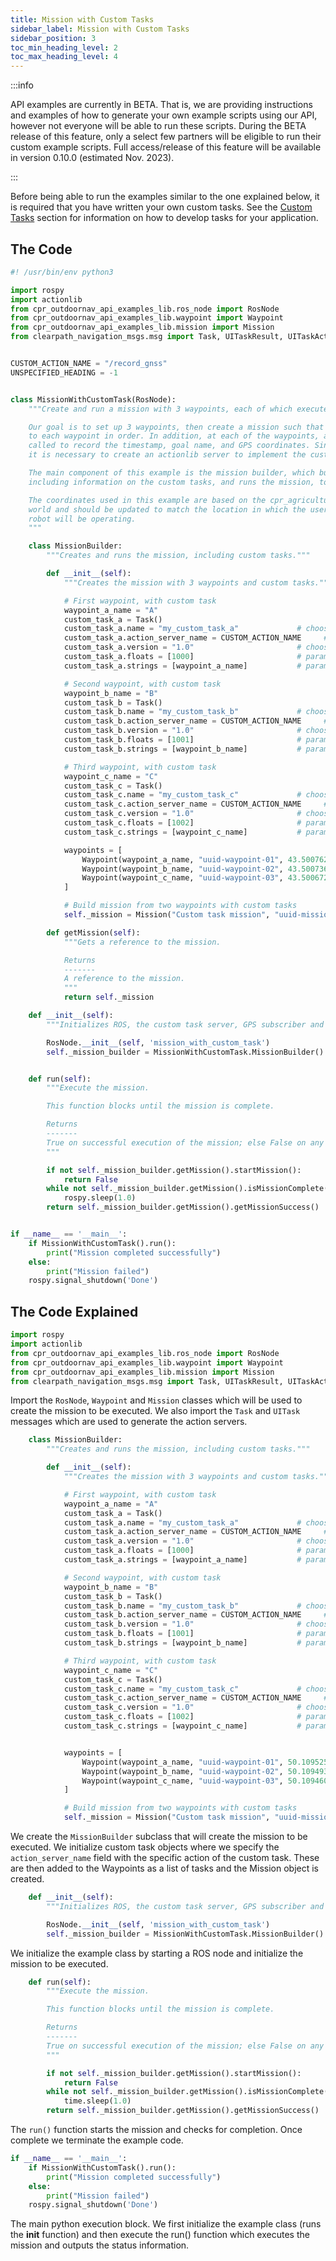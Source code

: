 ---
title: Mission with Custom Tasks
sidebar_label: Mission with Custom Tasks
sidebar_position: 3
toc_min_heading_level: 2
toc_max_heading_level: 4
---

:::info

API examples are currently in BETA. That is, we are providing instructions and examples of how to 
generate your own example scripts using our API, however not everyone will be able to run these 
scripts. During the BETA release of this feature, only a select few partners will be eligible to 
run their custom example scripts. Full access/release of this feature will be available in version 0.10.0
(estimated Nov. 2023).

:::

Before being able to run the examples similar to the one explained below, it is required that you have written your own custom tasks. See the
[Custom Tasks](../../features/custom_tasks.mdx) section for information on how to develop tasks for your application.

## The Code

``` python
#! /usr/bin/env python3

import rospy
import actionlib
from cpr_outdoornav_api_examples_lib.ros_node import RosNode
from cpr_outdoornav_api_examples_lib.waypoint import Waypoint
from cpr_outdoornav_api_examples_lib.mission import Mission
from clearpath_navigation_msgs.msg import Task, UITaskResult, UITaskAction


CUSTOM_ACTION_NAME = "/record_gnss"
UNSPECIFIED_HEADING = -1


class MissionWithCustomTask(RosNode):
    """Create and run a mission with 3 waypoints, each of which executes a custom task.

    Our goal is to set up 3 waypoints, then create a mission such that the robot drives
    to each waypoint in order. In addition, at each of the waypoints, a custom task will be
    called to record the timestamp, goal name, and GPS coordinates. Since this is a custom task,
    it is necessary to create an actionlib server to implement the custom task.

    The main component of this example is the mission builder, which builds up the set of goals, 
    including information on the custom tasks, and runs the mission, to execute the custom task.

    The coordinates used in this example are based on the cpr_agriculture_gazebo
    world and should be updated to match the location in which the user's
    robot will be operating.
    """

    class MissionBuilder:
        """Creates and runs the mission, including custom tasks."""

        def __init__(self):
            """Creates the mission with 3 waypoints and custom tasks."""

            # First waypoint, with custom task
            waypoint_a_name = "A"
            custom_task_a = Task()
            custom_task_a.name = "my_custom_task_a"             # choose any name here
            custom_task_a.action_server_name = CUSTOM_ACTION_NAME     # must match server name
            custom_task_a.version = "1.0"                       # choose any version
            custom_task_a.floats = [1000]                       # param: unique ID
            custom_task_a.strings = [waypoint_a_name]           # param: goal name

            # Second waypoint, with custom task
            waypoint_b_name = "B"
            custom_task_b = Task()
            custom_task_b.name = "my_custom_task_b"             # choose any name here
            custom_task_b.action_server_name = CUSTOM_ACTION_NAME     # must match server name
            custom_task_b.version = "1.0"                       # choose any version
            custom_task_b.floats = [1001]                       # param: unique ID
            custom_task_b.strings = [waypoint_b_name]           # param: goal name

            # Third waypoint, with custom task
            waypoint_c_name = "C"
            custom_task_c = Task()
            custom_task_c.name = "my_custom_task_c"             # choose any name here
            custom_task_c.action_server_name = CUSTOM_ACTION_NAME     # must match server name
            custom_task_c.version = "1.0"                       # choose any version
            custom_task_c.floats = [1002]                       # param: unique ID
            custom_task_c.strings = [waypoint_c_name]           # param: goal name

            waypoints = [
                Waypoint(waypoint_a_name, "uuid-waypoint-01", 43.50076203007681, -80.546296281104, UNSPECIFIED_HEADING),
                Waypoint(waypoint_b_name, "uuid-waypoint-02", 43.50073600330896, -80.54621215801687, UNSPECIFIED_HEADING, [custom_task_b]),
                Waypoint(waypoint_c_name, "uuid-waypoint-03", 43.50067256664828, -80.5462159469465, UNSPECIFIED_HEADING, [custom_task_c]),
            ]

            # Build mission from two waypoints with custom tasks
            self._mission = Mission("Custom task mission", "uuid-mission-1", waypoints)

        def getMission(self):
            """Gets a reference to the mission.

            Returns
            -------
            A reference to the mission.
            """
            return self._mission

    def __init__(self):
        """Initializes ROS, the custom task server, GPS subscriber and mission."""

        RosNode.__init__(self, 'mission_with_custom_task')
        self._mission_builder = MissionWithCustomTask.MissionBuilder()


    def run(self):
        """Execute the mission.

        This function blocks until the mission is complete.

        Returns
        -------
        True on successful execution of the mission; else False on any error.
        """

        if not self._mission_builder.getMission().startMission():
            return False
        while not self._mission_builder.getMission().isMissionComplete():
            rospy.sleep(1.0)
        return self._mission_builder.getMission().getMissionSuccess()


if __name__ == '__main__':
    if MissionWithCustomTask().run():
        print("Mission completed successfully")
    else:
        print("Mission failed")
    rospy.signal_shutdown('Done')
```

## The Code Explained

``` python
import rospy
import actionlib
from cpr_outdoornav_api_examples_lib.ros_node import RosNode
from cpr_outdoornav_api_examples_lib.waypoint import Waypoint
from cpr_outdoornav_api_examples_lib.mission import Mission
from clearpath_navigation_msgs.msg import Task, UITaskResult, UITaskAction
```

Import the `RosNode`, `Waypoint` and `Mission` classes which will be used to create the mission to be executed. 
We also import the `Task` and `UITask` messages which are used to generate the action servers. 

``` python
    class MissionBuilder:
        """Creates and runs the mission, including custom tasks."""

        def __init__(self):
            """Creates the mission with 3 waypoints and custom tasks."""

            # First waypoint, with custom task
            waypoint_a_name = "A"
            custom_task_a = Task()
            custom_task_a.name = "my_custom_task_a"             # choose any name here
            custom_task_a.action_server_name = CUSTOM_ACTION_NAME     # must match server name
            custom_task_a.version = "1.0"                       # choose any version
            custom_task_a.floats = [1000]                       # param: unique ID
            custom_task_a.strings = [waypoint_a_name]           # param: goal name

            # Second waypoint, with custom task
            waypoint_b_name = "B"
            custom_task_b = Task()
            custom_task_b.name = "my_custom_task_b"             # choose any name here
            custom_task_b.action_server_name = CUSTOM_ACTION_NAME     # must match server name
            custom_task_b.version = "1.0"                       # choose any version
            custom_task_b.floats = [1001]                       # param: unique ID
            custom_task_b.strings = [waypoint_b_name]           # param: goal name

            # Third waypoint, with custom task
            waypoint_c_name = "C"
            custom_task_c = Task()
            custom_task_c.name = "my_custom_task_c"             # choose any name here
            custom_task_c.action_server_name = CUSTOM_ACTION_NAME     # must match server name
            custom_task_c.version = "1.0"                       # choose any version
            custom_task_c.floats = [1002]                       # param: unique ID
            custom_task_c.strings = [waypoint_c_name]           # param: goal name


            waypoints = [
                Waypoint(waypoint_a_name, "uuid-waypoint-01", 50.1095255, -97.3192484, UNSPECIFIED_HEADING, [custom_task_a]),
                Waypoint(waypoint_b_name, "uuid-waypoint-02", 50.1094938, -97.3191085, UNSPECIFIED_HEADING, [custom_task_b]),
                Waypoint(waypoint_c_name, "uuid-waypoint-03", 50.1094600, -97.3192100, UNSPECIFIED_HEADING, [custom_task_c]),
            ]

            # Build mission from two waypoints with custom tasks
            self._mission = Mission("Custom task mission", "uuid-mission-1", waypoints)
```

We create the `MissionBuilder` subclass that will create the mission to be executed. We initialize custom task objects 
where we specify the `action_server_name` field with the specific action of the custom task. These are then added to the
Waypoints as a list of tasks and the Mission object is created.

``` python
    def __init__(self):
        """Initializes ROS, the custom task server, GPS subscriber and mission."""

        RosNode.__init__(self, 'mission_with_custom_task')
        self._mission_builder = MissionWithCustomTask.MissionBuilder()
```

We initialize the example class by starting a ROS node and initialize the mission to be executed.

``` python
    def run(self):
        """Execute the mission.

        This function blocks until the mission is complete.

        Returns
        -------
        True on successful execution of the mission; else False on any error.
        """

        if not self._mission_builder.getMission().startMission():
            return False
        while not self._mission_builder.getMission().isMissionComplete():
            time.sleep(1.0)
        return self._mission_builder.getMission().getMissionSuccess()
```

The `run()` function starts the mission and checks for completion. Once complete we terminate the example code.

``` python
if __name__ == '__main__':
    if MissionWithCustomTask().run():
        print("Mission completed successfully")
    else:
        print("Mission failed")
    rospy.signal_shutdown('Done')
```

The main python execution block. We first initialize the example class (runs the __init__ function) and then execute the run() function which
executes the mission and outputs the status information.


